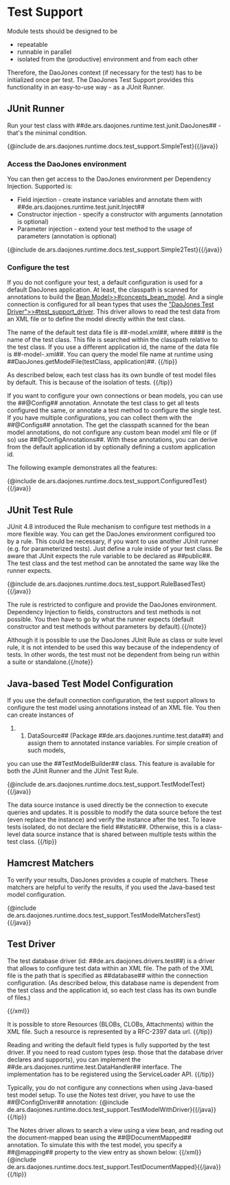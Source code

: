 = Test Support {{anchor id=test_support /}} =

Module tests should be designed to be
* repeatable
* runnable in parallel
* isolated from the (productive) environment and from each other

Therefore, the DaoJones context (if necessary for the test) has to be initialized once per test.
The DaoJones Test Support provides this functionality in an easy-to-use way - as a JUnit Runner.

== JUnit Runner ==

Run your test class with ##de.ars.daojones.runtime.test.junit.DaoJones## - that's the minimal condition.

{{java}}{@include de.ars.daojones.runtime.docs.test_support.SimpleTest}{{/java}}

=== Access the DaoJones environment ===

You can then get access to the DaoJones environment per Dependency Injection. Supported is:
* Field injection - create instance variables and annotate them with ##de.ars.daojones.runtime.test.junit.Inject##
* Constructor injection - specify a constructor with arguments (annotation is optional)
* Parameter injection - extend your test method to the usage of parameters (annotation is optional)

{{java}}{@include de.ars.daojones.runtime.docs.test_support.Simple2Test}{{/java}}

=== Configure the test ===

If you do not configure your test, a default configuration is used for a default DaoJones application. At least, the classpath is scanned for annotations to build the [[Bean Model>>#concepts_bean_model]].
And a single connection is configured for all bean types that uses the [["DaoJones Test Driver">>#test_support_driver]].
This driver allows to read the test data from an XML file or to define the model directly within the test class.

{{tip}}
The name of the default test data file is ##<test-class>-model.xml##, where ##<test-class>## is the name of the test class.
This file is searched within the classpath relative to the test class. If you use a different application id, the name of the data file
is ##<test-class>-model-<application>.xml##. You can query the model file name at runtime using ##DaoJones.getModelFile(testClass, application)##.
{{/tip}}

{{tip}}
As described below, each test class has its own bundle of test model files by default. This is because of the isolation of tests.
{{/tip}}

If you want to configure your own connections or bean models, you can use the ##@Config## annotation. Annotate the test class to get all tests configured the same, or annotate
a test method to configure the single test. If you have multiple configurations, you can collect them with the ##@Configs## annotation. The get the classpath scanned for the bean model annotations, 
do not configure any custom bean model xml file or (if so) use ##@ConfigAnnotations##. With these annotations, you can derive from the default application id by optionally defining a custom application id.

The following example demonstrates all the features:

{{java}}{@include de.ars.daojones.runtime.docs.test_support.ConfiguredTest}{{/java}}

== JUnit Test Rule ==

JUnit 4.8 introduced the Rule mechanism to configure test methods in a more flexible way. You can get the DaoJones environment configured too by a rule.
This could be necessary, if you want to use another JUnit runner (e.g. for parameterized tests). Just define a rule inside of your test class.
Be aware that JUnit expects the rule variable to be declared as ##public##. The test class and the test method can be annotated the same way like the runner expects.

{{java}}{@include de.ars.daojones.runtime.docs.test_support.RuleBasedTest}{{/java}}

{{note}}The rule is restricted to configure and provide the DaoJones environment. Dependency Injection to fields, constructors and test methods is not possible.
You then have to go by what the runner expects (default constructor and test methods without parameters by default).{{/note}}

{{note}}Although it is possible to use the DaoJones JUnit Rule as class or suite level rule,
it is not intended to be used this way because of the independency of tests. In other words,
the test must not be dependent from being run within a suite or standalone.{{/note}}

== Java-based Test Model Configuration ==

If you use the default connection configuration, the test support allows to configure the test model using annotations instead of an XML file. You then can create instances of 
##DataSource## (Package ##de.ars.daojones.runtime.test.data##) and assign them to annotated instance variables. For simple creation of such models,
you can use the ##TestModelBuilder## class. This feature is available for both the JUnit Runner and the JUnit Test Rule.

{{java}}{@include de.ars.daojones.runtime.docs.test_support.TestModelTest}{{/java}}

{{tip}}The data source instance is used directly be the connection to execute queries and updates.
It is possible to modify the data source before the test (even replace the instance) and verify the instance after the test.
To leave tests isolated, do not declare the field ##static##. Otherwise, this is a class-level data source instance that
is shared between multiple tests within the test class.
{{/tip}}

== Hamcrest Matchers ==

To verify your results, DaoJones provides a couple of matchers. These matchers are helpful to verify
the results, if you used the Java-based test model configuration.

{{java}}{@include de.ars.daojones.runtime.docs.test_support.TestModelMatchersTest}{{/java}}

== Test Driver {{anchor id=test_support_driver /}} ==

The test database driver (id: ##de.ars.daojones.drivers.test##) is a driver that allows to configure test data within an XML file.
The path of the XML file is the path that is specified as ##database## within the connection configuration.
(As described below, this database name is dependent from the test class and the application id, so
each test class has its own bundle of files.)

{{xml}}<wikbook:include href="content/test/driver/test-model.xml"/>{{/xml}}

{{tip}}
It is possible to store Resources (BLOBs, CLOBs, Attachments) within the XML file.
Such a resource is represented by a RFC-2397 data url.
{{/tip}}

{{tip}}
Reading and writing the default field types is fully supported by the test driver.
If you need to read custom types (esp. those that the database driver declares and supports),
you can implement the ##de.ars.daojones.runtime.test.DataHandler## interface. The implementation
has to be registered using the ServiceLoader API.
{{/tip}}

{{tip}}Typically, you do not configure any connections when using Java-based test model setup. To use the Notes test driver, you have to use the ##@ConfigDriver## annotation:
{{java}}{@include de.ars.daojones.runtime.docs.test_support.TestModelWithDriver}{{/java}}
{{/tip}}

{{tip}}The Notes driver allows to search a view using a view bean, and reading out the document-mapped bean using the ##@DocumentMapped## annotation.
To simulate this with the test model, you specify a ##@mapping## property to the view entry as shown below:
{{xml}}<wikbook:include href="content/test/driver/test-model-with-document-mapping.xml"/>{{/xml}}
{{java}}{@include de.ars.daojones.runtime.docs.test_support.TestDocumentMapped}{{/java}}
{{/tip}}

